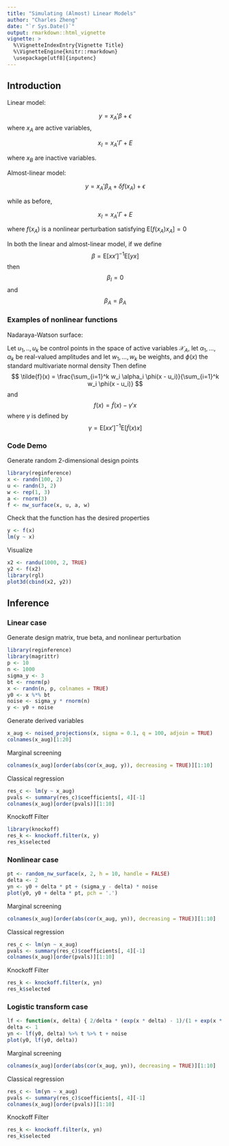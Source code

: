 ```yaml
---
title: "Simulating (Almost) Linear Models"
author: "Charles Zheng"
date: "`r Sys.Date()`"
output: rmarkdown::html_vignette
vignette: >
  %\VignetteIndexEntry{Vignette Title}
  %\VignetteEngine{knitr::rmarkdown}
  \usepackage[utf8]{inputenc}
---
```


## Introduction

Linear model:

$$
y = x_A '\beta + \epsilon
$$
where $x_A$ are active variables,

$$
x_I = x_A' \Gamma + E
$$

where $x_B$ are inactive variables.


Almost-linear model:

$$
y = x_A' \beta_A +\delta f(x_A) + \epsilon
$$

while as before,

$$
x_I = x_A' \Gamma + E
$$

where $f(x_A)$ is a nonlinear perturbation satisfying $\text{E}[f(x_A) x_A] = 0$

In both the linear and almost-linear model, if we define
$$
\beta = \text{E}[x x']^{-1} \text{E}[y x]
$$
then
$$\beta_I = 0$$
and
$$\beta_A = \beta_A$$

### Examples of nonlinear functions

Nadaraya-Watson surface:

Let $u_1, .., u_k$ be control points in the space of active variables $\mathcal{X}_A$,
let $\alpha_1,...,\alpha_k$ be real-valued amplitudes and
let $w_1,..., w_k$ be weights, and $\phi(x)$ the standard multivariate normal density
Then define
$$
\tilde{f}(x) = \frac{\sum_{i=1}^k w_i \alpha_i \phi(x - u_i)}{\sum_{i=1}^k w_i \phi(x - u_i)}
$$
and
$$
f(x) = \tilde{f}(x) - \gamma'x 
$$
where $\gamma$ is defined by
$$
\gamma = \text{E}[x x']^{-1} \text{E}[\tilde{f}(x) x]
$$

### Code Demo

Generate random 2-dimensional design points

```r
library(reginference)
x <- randn(100, 2)
u <- randn(3, 2)
w <- rep(1, 3)
a <- rnorm(3)
f <- nw_surface(x, u, a, w)
```

Check that the function has the desired properties

```r
y <- f(x)
lm(y ~ x)
```

Visualize

```r
x2 <- randu(1000, 2, TRUE)
y2 <- f(x2)
library(rgl)
plot3d(cbind(x2, y2))
```

## Inference

### Linear case

Generate design matrix, true beta, and nonlinear perturbation

```r
library(reginference)
library(magrittr)
p <- 10
n <- 1000
sigma_y <- 3
bt <- rnorm(p)
x <- randn(n, p, colnames = TRUE)
y0 <- x %*% bt
noise <- sigma_y * rnorm(n)
y <- y0 + noise
```

Generate derived variables
```r
x_aug <- noised_projections(x, sigma = 0.1, q = 100, adjoin = TRUE)
colnames(x_aug)[1:20]
```
Marginal screening
```r
colnames(x_aug)[order(abs(cor(x_aug, y)), decreasing = TRUE)][1:10]
```

Classical regression
```r
res_c <- lm(y ~ x_aug)
pvals <- summary(res_c)$coefficients[, 4][-1]
colnames(x_aug)[order(pvals)][1:10]
```

Knockoff Filter
```r
library(knockoff)
res_k <- knockoff.filter(x, y)
res_k$selected
```

### Nonlinear case

```r
pt <- random_nw_surface(x, 2, h = 10, handle = FALSE)
delta <- 2
yn <- y0 + delta * pt + (sigma_y - delta) * noise
plot(y0, y0 + delta * pt, pch = '.')
```

Marginal screening
```r
colnames(x_aug)[order(abs(cor(x_aug, yn)), decreasing = TRUE)][1:10]
```

Classical regression
```r
res_c <- lm(yn ~ x_aug)
pvals <- summary(res_c)$coefficients[, 4][-1]
colnames(x_aug)[order(pvals)][1:10]
```

Knockoff Filter
```r
res_k <- knockoff.filter(x, yn)
res_k$selected
```

### Logistic transform case

```r
lf <- function(x, delta) { 2/delta * (exp(x * delta) - 1)/(1 + exp(x * delta)) }
delta <- 1
yn <- lf(y0, delta) %>% t %>% t + noise
plot(y0, lf(y0, delta))
```

Marginal screening
```r
colnames(x_aug)[order(abs(cor(x_aug, yn)), decreasing = TRUE)][1:10]
```

Classical regression
```r
res_c <- lm(yn ~ x_aug)
pvals <- summary(res_c)$coefficients[, 4][-1]
colnames(x_aug)[order(pvals)][1:10]
```

Knockoff Filter
```r
res_k <- knockoff.filter(x, yn)
res_k$selected
```
